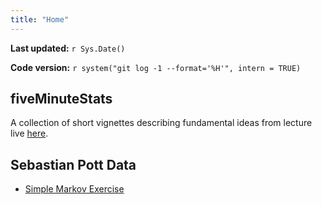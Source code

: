 ```yaml
---
title: "Home"
---
```


**Last updated:** `r Sys.Date()`

**Code version:** `r system("git log -1 --format='%H'", intern = TRUE)`

## fiveMinuteStats

A collection of short vignettes describing fundamental ideas from lecture live [here](http://stephens999.github.io/fiveMinuteStats/).

## Sebastian Pott Data

*  [Simple Markov Exercise](potts_1.html)
